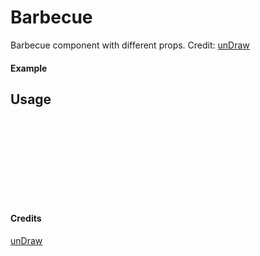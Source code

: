 
<Meta of={Barbecue} title="unDraw/Barbecue" />

# Barbecue

Barbecue component with different props.
Credit: [unDraw](https://undraw.co/illustrations)

#### Example

<Canvas of={Barbecue.Primary} />

## Usage

```ts
import { Barbecue } from "yadl-ui";

const Example = () => {
  return (
      <Barbecue />
  );
};

export default Example;
```

#### Credits
[unDraw](https://undraw.co/illustrations)
